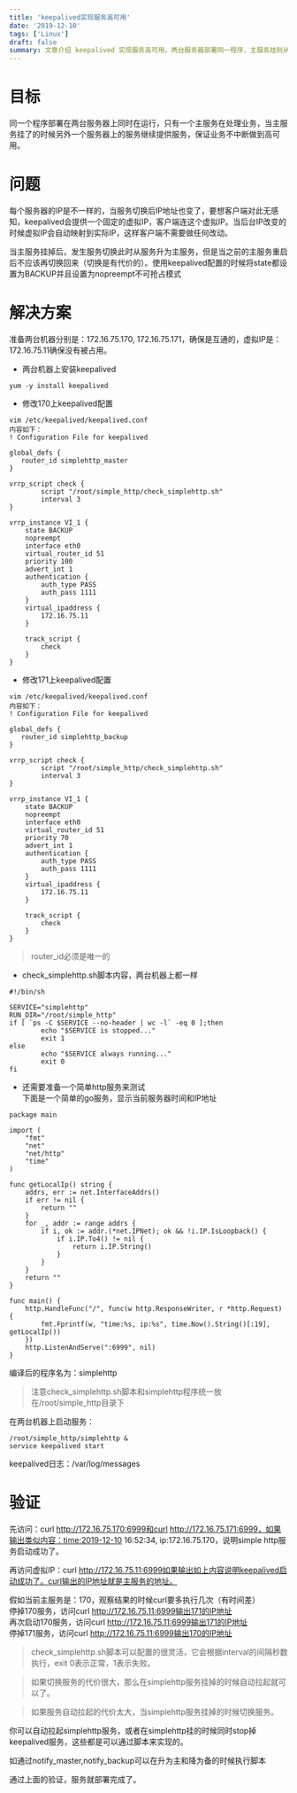 ```yaml
---
title: 'keepalived实现服务高可用'
date: '2019-12-10'
tags: ['Linux']
draft: false
summary: 文章介绍 keepalived 实现服务高可用，两台服务器部署同一程序，主服务挂则从服务接替，keepalived 提供虚拟 IP 让客户端无感知。文中给出两台机器配置 keepalived 及相关脚本等步骤，并通过访问不同 IP 验证，还提到可根据需求通过脚本自动处理服务切换等情况。 
---
```


# 目标
同一个程序部署在两台服务器上同时在运行，只有一个主服务在处理业务，当主服务挂了的时候另外一个服务器上的服务继续提供服务，保证业务不中断做到高可用。

# 问题
每个服务器的IP是不一样的，当服务切换后IP地址也变了，要想客户端对此无感知，keepalived会提供一个固定的虚拟IP，客户端连这个虚拟IP。当后台IP改变的时候虚拟IP会自动映射到实际IP，这样客户端不需要做任何改动。

当主服务挂掉后，发生服务切换此时从服务升为主服务，但是当之前的主服务重启后不应该再切换回来（切换是有代价的）。使用keepalived配置的时候将state都设置为BACKUP并且设置为nopreempt不可抢占模式

# 解决方案
准备两台机器分别是：172.16.75.170, 172.16.75.171，确保是互通的，虚拟IP是：172.16.75.11确保没有被占用。

* 两台机器上安装keepalived
```
yum -y install keepalived
```

* 修改170上keepalived配置
```
vim /etc/keepalived/keepalived.conf
内容如下：
! Configuration File for keepalived

global_defs {
   router_id simplehttp_master
}

vrrp_script check {
        script "/root/simple_http/check_simplehttp.sh"
        interval 3
}

vrrp_instance VI_1 {
    state BACKUP
    nopreempt
    interface eth0
    virtual_router_id 51
    priority 100
    advert_int 1
    authentication {
        auth_type PASS
        auth_pass 1111
    }
    virtual_ipaddress {
        172.16.75.11
    }

    track_script {
        check
    }
}
```

* 修改171上keepalived配置
```
vim /etc/keepalived/keepalived.conf
内容如下：
! Configuration File for keepalived

global_defs {
   router_id simplehttp_backup
}

vrrp_script check {
        script "/root/simple_http/check_simplehttp.sh"
        interval 3
}

vrrp_instance VI_1 {
    state BACKUP
    nopreempt
    interface eth0
    virtual_router_id 51
    priority 70
    advert_int 1
    authentication {
        auth_type PASS
        auth_pass 1111
    }
    virtual_ipaddress {
        172.16.75.11
    }

    track_script {
        check
    }
}
```
> router_id必须是唯一的

* check_simplehttp.sh脚本内容，两台机器上都一样
```
#!/bin/sh

SERVICE="simplehttp"
RUN_DIR="/root/simple_http"
if [ `ps -C $SERVICE --no-header | wc -l` -eq 0 ];then
        echo "$SERVICE is stopped..."
        exit 1
else
        echo "$SERVICE always running..."
        exit 0
fi
```

* 还需要准备一个简单http服务来测试  
下面是一个简单的go服务，显示当前服务器时间和IP地址
```
package main

import (
	"fmt"
	"net"
	"net/http"
	"time"
)

func getLocalIp() string {
	addrs, err := net.InterfaceAddrs()
	if err != nil {
		return ""
	}
	for _, addr := range addrs {
		if i, ok := addr.(*net.IPNet); ok && !i.IP.IsLoopback() {
			if i.IP.To4() != nil {
				return i.IP.String()
			}
		}
	}
	return ""
}

func main() {
	http.HandleFunc("/", func(w http.ResponseWriter, r *http.Request) {
		fmt.Fprintf(w, "time:%s, ip:%s", time.Now().String()[:19], getLocalIp())
	})
	http.ListenAndServe(":6999", nil)
}
```
编译后的程序名为：simplehttp

> 注意check_simplehttp.sh脚本和simplehttp程序统一放在/root/simple_http目录下

在两台机器上启动服务：
```
/root/simple_http/simplehttp &
service keepalived start
```
keepalived日志：/var/log/messages

# 验证
先访问：curl http://172.16.75.170:6999和curl http://172.16.75.171:6999，如果输出类似内容：time:2019-12-10 16:52:34, ip:172.16.75.170，说明simple http服务启动成功了。

再访问虚拟IP：curl http://172.16.75.11:6999如果输出如上内容说明keepalived启动成功了。curl输出的IP地址就是主服务的地址。

假如当前主服务是：170，观察结果的时候curl要多执行几次（有时间差）  
停掉170服务，访问curl http://172.16.75.11:6999输出171的IP地址    
再次启动170服务，访问curl http://172.16.75.11:6999输出171的IP地址    
停掉171服务，访问curl http://172.16.75.11:6999输出170的IP地址   

> check_simplehttp.sh脚本可以配置的很灵活，它会根据interval的间隔秒数执行，exit 0表示正常，1表示失败。

> 如果切换服务的代价很大，那么在simplehttp服务挂掉的时候自动拉起就可以了。

> 如果服务自动拉起的代价太大，当simplehttp服务挂掉的时候切换服务。

你可以自动拉起simplehttp服务，或者在simplehttp挂的时候同时stop掉keepalived服务，这些都是可以通过脚本来实现的。

如通过notify_master,notify_backup可以在升为主和降为备的时候执行脚本  

通过上面的验证，服务就部署完成了。